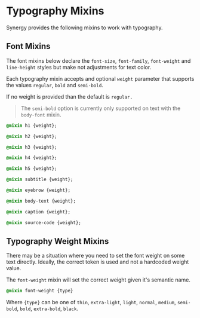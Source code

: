 
<Meta title="Synergy Design System/Developer Docs/Mixins/Typography"/>

# Typography Mixins

Synergy provides the following mixins to work with typography.

## Font Mixins

The font mixins below declare the `font-size`, `font-family`, `font-weight` and `line-height` styles but make not adjustments for text color.

Each typography mixin accepts and optional `weight` parameter that supports the values `regular`, `bold` and `semi-bold`.

If no weight is provided than the default is `regular.`

> The `semi-bold` option is currently only supported on text with the `body-font` mixin.

```css
@mixin h1 {weight};

@mixin h2 {weight};

@mixin h3 {weight};

@mixin h4 {weight};

@mixin h5 {weight};

@mixin subtitle {weight};

@mixin eyebrow {weight};

@mixin body-text {weight};

@mixin caption {weight};

@mixin source-code {weight};
```

## Typography Weight Mixins

There may be a situation where you need to set the font weight on some text directly. Ideally, the correct token is used and not a hardcoded weight value.

The `font-weight` mixin will set the correct weight given it's semantic name.

```css
@mixin font-weight {type}
```

Where `{type}` can be one of `thin`, `extra-light`, `light`, `normal`, `medium`, `semi-bold`, `bold`, `extra-bold`, `black`.
